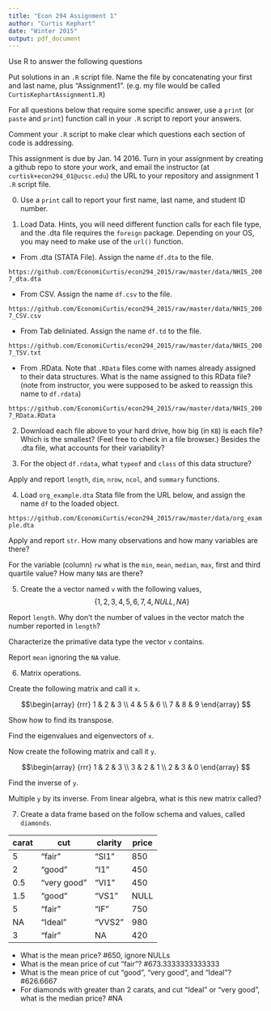 ```yaml
---
title: "Econ 294 Assignment 1"
author: "Curtis Kephart"
date: "Winter 2015"
output: pdf_document
---
```


Use R to answer the following questions 

Put solutions in an `.R` script file. Name the file by concatenating your first and last name, plus "Assignment1". (e.g. my file would be called `CurtisKephartAssignment1.R`)

For all questions below that require some specific answer, use a `print` (or `paste` and `print`) function call in your `.R` script to report your answers. 

Comment your `.R` script to make clear which questions each section of code is addressing. 

This assignment is due by Jan. 14 2016. Turn in your assignment by creating a github repo to store your work, and email the instructor (at `curtisk+econ294_01@ucsc.edu`) the URL to your repository and assignment 1 `.R` script file. 

0. Use a `print` call to report your first name, last name, and student ID number. 

1. Load Data. Hints, you will need different function calls for each file type, and the .dta file requires the `foreign` package. Depending on your OS, you may need to make use of the `url()` function.

  + From .dta (STATA File). Assign the name `df.dta` to the file. 
  
`https://github.com/EconomiCurtis/econ294_2015/raw/master/data/NHIS_2007_dta.dta`
  
  + From CSV. Assign the name `df.csv` to the file. 

`https://github.com/EconomiCurtis/econ294_2015/raw/master/data/NHIS_2007_CSV.csv`

  + From Tab deliniated. Assign the name `df.td` to the file. 
  
`https://github.com/EconomiCurtis/econ294_2015/raw/master/data/NHIS_2007_TSV.txt`

  + From .RData. Note that `.RData` files come with names already assigned to their data structures. What is the name assigned to this RData file? (note from instructor, you were supposed to be asked to reassign this name to `df.rdata`)
  
  `https://github.com/EconomiCurtis/econ294_2015/raw/master/data/NHIS_2007_RData.RData`


2. Download each file above to your hard drive, how big (in `KB`) is each file? Which is the smallest? (Feel free to check in a file browser.) Besides the .dta file, what accounts for their variability? 

3. For the object `df.rdata`, what `typeof` and `class` of this data structure?

Apply and report `length`, `dim`, `nrow`, `ncol`, and `summary` functions. 

4. Load `org_example.dta` Stata file from the URL below, and assign the name `df` to the loaded object. 

`https://github.com/EconomiCurtis/econ294_2015/raw/master/data/org_example.dta`

Apply and report `str`. How many observations and how many variables are there? 

For the variable (column) `rw` what is the `min`, `mean`, `median`, `max`, first and third quartile value? How many `NA`s are there? 


5. Create the a vector named `v` with the following values, $$\{1,2,3,4,5,6,7,4,NULL,NA\}$$

Report `length`. Why don't the number of values in the vector match the number reported in `length`?

Characterize the primative data type the vector `v` contains.

Report `mean` ignoring the `NA` value. 


6. Matrix operations. 

Create the following matrix and call it `x`. 

$$\begin{array}
{rrr}
1 & 2 & 3 \\
4 & 5 & 6 \\
7 & 8 & 9
\end{array}
$$

Show how to find its transpose. 

Find the eigenvalues and eigenvectors of `x`. 

Now create the following matrix and call it `y`.

$$\begin{array}
{rrr}
1 & 2 & 3 \\
3 & 2 & 1 \\
2 & 3 & 0
\end{array}
$$

Find the inverse of `y`. 

Multiple `y` by its inverse. From linear algebra, what is this new matrix called? 

7. Create a data frame based on the follow schema and values, called `diamonds`. 

carat | cut         | clarity | price
----- | ------      | ------- | -----
5     | "fair"      | "SI1"   | 850
2     | "good"      | "I1"    | 450
0.5   | "very good" | "VI1"   | 450
1.5   | "good"      | "VS1"   | NULL
5     | "fair"      | "IF"    | 750
NA    | "Ideal"     | "VVS2"  | 980
3     | "fair"      | NA      | 420

* What is the mean price? #650, ignore NULLs
* What is the mean price of cut "fair"? #673.3333333333333
* What is the mean price of cut "good", "very good", and "Ideal"? #626.6667  
* For diamonds with greater than 2 carats, and cut "Ideal" or "very good", what is the median price? #NA




